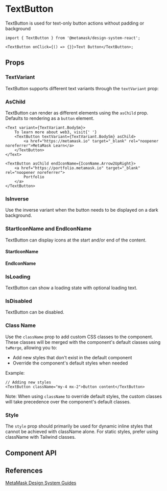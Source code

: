 

# TextButton

TextButton is used for text-only button actions without padding or background

```tsx
import { TextButton } from '@metamask/design-system-react';

<TextButton onClick={() => {}}>Text Button</TextButton>;
```

<Canvas of={TextButtonStories.Default} />

## Props

### TextVariant

TextButton supports different text variants through the `textVariant` prop:

<Canvas of={TextButtonStories.TextVariantStory} />

### AsChild

TextButton can render as different elements using the `asChild` prop. Defaults to rendering as a `button` element.

<Canvas of={TextButtonStories.AsChild} />

```tsx
<Text variant={TextVariant.BodySm}>
    To learn more about web3, visit{' '}
    <TextButton textVariant={TextVariant.BodySm} asChild>
        <a href="https://metamask.io" target="_blank" rel="noopener noreferrer">MetaMask Learn</a>
    </TextButton>
</Text>

<TextButton asChild endIconName={IconName.Arrow2UpRight}>
    <a href="https://portfolio.metamask.io" target="_blank" rel="noopener noreferrer">
        Portfolio
    </a>
</TextButton>
```

### IsInverse

Use the inverse variant when the button needs to be displayed on a dark background.

<Canvas of={TextButtonStories.IsInverse} />

### StartIconName and EndIconName

TextButton can display icons at the start and/or end of the content.

#### StartIconName

<Canvas of={TextButtonStories.StartIconName} />

#### EndIconName

<Canvas of={TextButtonStories.EndIconName} />

### IsLoading

TextButton can show a loading state with optional loading text.

<Canvas of={TextButtonStories.IsLoading} />

### IsDisabled

TextButton can be disabled.

<Canvas of={TextButtonStories.IsDisabled} />

### Class Name

Use the `className` prop to add custom CSS classes to the component. These classes will be merged with the component's default classes using `twMerge`, allowing you to:

- Add new styles that don't exist in the default component
- Override the component's default styles when needed

Example:

```tsx
// Adding new styles
<TextButton className="my-4 mx-2">Button content</TextButton>
```

Note: When using `className` to override default styles, the custom classes will take precedence over the component's default classes.

### Style

The `style` prop should primarily be used for dynamic inline styles that cannot be achieved with className alone. For static styles, prefer using className with Tailwind classes.

## Component API

<Controls of={TextButtonStories.Default} />

## References

[MetaMask Design System Guides](https://www.notion.so/MetaMask-Design-System-Guides-Design-f86ecc914d6b4eb6873a122b83c12940)
